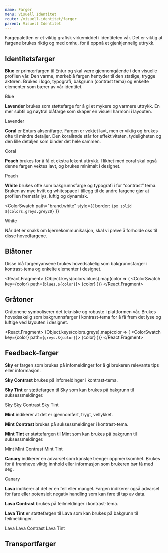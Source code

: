```yaml
---
name: Farger
menu: Visuell Identitet
route: /visuell-identitet/farger
parent: Visuell Identitet
---
```



<PageHeader>
  Fargepaletten er et viktig grafisk virkemiddel i identiteten vår. Det er
  viktig at fargene brukes riktig og med omhu, for å oppnå et gjenkjennelig
  uttrykk.
</PageHeader>

## Identitetsfarger

**Blue** er primærfargen til Entur og skal være gjennomgående i den visuelle profilen vår. Den varme, mørkeblå fargen hentyder til den statlige, trygge aktøren. Brukes i logo, typografi, bakgrunn (contrast tema) og enkelte elementer som bærer av vår identitet.

<ColorSwatch path="brand.blue">Blue</ColorSwatch>

**Lavender** brukes som støttefarge for å gi et mykere og varmere uttrykk. En mer subtil og nøytral blåfarge som skaper en visuell harmoni i layouten.

<ColorSwatch path="brand.lavender">Lavender</ColorSwatch>

**Coral** er Enturs aksentfarge. Fargen er vektet lavt, men er viktig og brukes ofte til mindre detaljer.
Den korallrøde står for effektiviteten, tydeligheten og den lille detaljen som binder det hele sammen.

<ColorSwatch path="brand.coral">Coral</ColorSwatch>

**Peach** brukes for å få et ekstra lekent uttrykk. I likhet med coral skal også denne fargen vektes lavt, og brukes minimalt i designet.

<ColorSwatch path="brand.peach">Peach</ColorSwatch>

**White** brukes ofte som bakgrunnsfarge og typografi i for “contrast” tema. Bruken av mye hvitt og whitespace i tillegg til de andre fargene gjør at profilen fremstår lys, luftig og dynamisk.

<ColorSwatch
  path="brand.white"
  style={{ border: `1px solid ${colors.greys.grey20}` }}
>
  White
</ColorSwatch>

Når det er snakk om kjernekommunikasjon, skal vi prøve å forholde oss til disse hovedfargene.

## Blåtoner

Disse blå fargenyansene brukes hovedsakelig som bakgrunnsfarger i kontrast-tema og enkelte elementer i designet.

<React.Fragment>
  {Object.keys(colors.blues).map(color => (
    <ColorSwatch key={color} path={`blues.${color}`}>
      {color}
    </ColorSwatch>
  ))}
</React.Fragment>

## Gråtoner

Gråtonene symboliserer det tekniske og robuste i plattformen vår. Brukes hovedsakelig som bakgrunnsfarger i kontrast-tema for å få frem det lyse og luftige ved layouten i designet.

<React.Fragment>
  {Object.keys(colors.greys).map(color => (
    <ColorSwatch key={color} path={`greys.${color}`}>
      {color}
    </ColorSwatch>
  ))}
</React.Fragment>

## Feedback-farger

**Sky** er fargen som brukes på infomeldinger for å gi brukeren relevante tips eller informasjon.

**Sky Contrast** brukes på infomeldinger i kontrast-tema.

**Sky Tint** er støttefargen til Sky som kan brukes på bakgrunn til suksessmeldinger.

<ColorSwatch path="validation.sky">Sky</ColorSwatch>
<ColorSwatch path="validation.skyContrast">Sky Contrast</ColorSwatch>
<ColorSwatch path="validation.skyTint">Sky Tint</ColorSwatch>

**Mint** indikerer at det er gjennomført, trygt, vellykket.

**Mint Contrast** brukes på suksessmeldinger i kontrast-tema.

**Mint Tint** er støttefargen til Mint som kan brukes på bakgrunn til suksessmeldinger.

<ColorSwatch path="validation.mint">Mint</ColorSwatch>
<ColorSwatch path="validation.mintContrast">Mint Contrast</ColorSwatch>
<ColorSwatch path="validation.mintTint">Mint Tint</ColorSwatch>

**Canary** indikerer en advarsel som kanskje trenger oppmerksomhet. Brukes for å fremheve viktig innhold eller informasjon som brukeren bør få med seg.

<ColorSwatch path="validation.canary">Canary</ColorSwatch>

**Lava** indikerer at det er en feil eller mangel. Fargen indikerer også advarsel for fare eller potensielt negativ handling som kan føre til tap av data.

**Lava Contrast** brukes på feilmeldinger i kontrast-tema.

**Lava Tint** er støttefargen til Lava som kan brukes på bakgrunn til feilmeldinger.

<ColorSwatch path="validation.lava">Lava</ColorSwatch>
<ColorSwatch path="validation.lavaContrast">Lava Contrast</ColorSwatch>
<ColorSwatch path="validation.lavaTint">Lava Tint</ColorSwatch>

## Transportfarger

<TransportColors />
